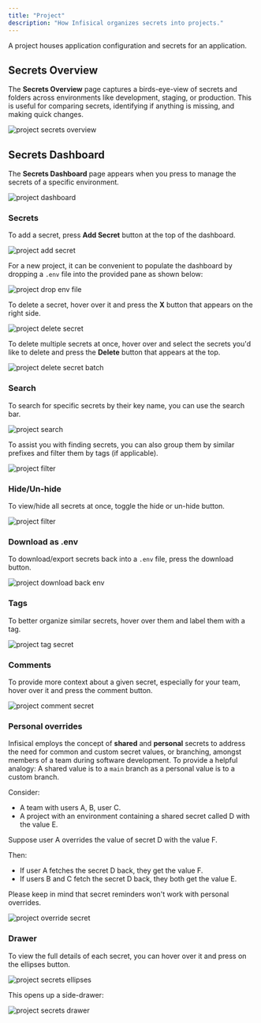 ```yaml
---
title: "Project"
description: "How Infisical organizes secrets into projects."
---
```


A project houses application configuration and secrets for an application.

## Secrets Overview

The **Secrets Overview** page captures a birds-eye-view of secrets and folders across environments like development, staging, or production. 
This is useful for comparing secrets, identifying if anything is missing, and making quick changes.

![project secrets overview](../../images/platform/project/project-secrets-overview-open.png)

## Secrets Dashboard

The **Secrets Dashboard** page appears when you press to manage the secrets of a specific environment.

![project dashboard](../../images/dashboard.png)

### Secrets

To add a secret, press **Add Secret** button at the top of the dashboard.

![project add secret](../../images/platform/project/project-secrets-add.png)

For a new project, it can be convenient to populate the dashboard by dropping a `.env` file into the provided pane as shown below:

![project drop env file](../../images/platform/project/project-secrets-drop-env.png)

To delete a secret, hover over it and press the **X** button that appears on the right side.

![project delete secret](../../images/platform/project/project-secrets-delete.png)

To delete multiple secrets at once, hover over and select the secrets you'd like to delete
and press the **Delete** button that appears at the top.

![project delete secret batch](../../images/platform/project/project-secrets-delete-batch.png)

### Search

To search for specific secrets by their key name, you can use the search bar.

![project search](../../images/platform/project/project-secrets-search.png)

To assist you with finding secrets, you can also group them by similar prefixes and filter them by tags (if applicable).

![project filter](../../images/platform/project/project-secrets-filter.png)

### Hide/Un-hide

To view/hide all secrets at once, toggle the hide or un-hide button.

![project filter](../../images/platform/project/project-secrets-unhide.png)

### Download as .env

To download/export secrets back into a `.env` file, press the download button.

![project download back env](../../images/platform/project/project-secrets-download-env.png)

### Tags

To better organize similar secrets, hover over them and label them with a tag.

![project tag secret](../../images/platform/project/project-secrets-tag.png)

### Comments

To provide more context about a given secret, especially for your team, hover over it and press the comment button.

![project comment secret](../../images/platform/project/project-secrets-comment.png)

### Personal overrides

Infisical employs the concept of **shared** and **personal** secrets to address the need
for common and custom secret values, or branching, amongst members of a team during software development.
To provide a helpful analogy: A shared value is to a `main` branch as a personal value is to a custom branch.

Consider:

- A team with users A, B, user C.
- A project with an environment containing a shared secret called D with the value E.

Suppose user A overrides the value of secret D with the value F.

Then:

- If user A fetches the secret D back, they get the value F.
- If users B and C fetch the secret D back, they both get the value E.

<Info>
    Please keep in mind that secret reminders won't work with personal overrides.
</Info>

![project override secret](../../images/platform/project/project-secrets-override.png)

### Drawer

To view the full details of each secret, you can hover over it and press on the ellipses button.

![project secrets ellipses](../../images/platform/project/project-secrets-ellipses.png)

This opens up a side-drawer:

![project secrets drawer](../../images/platform/project/project-secrets-drawer.png)

